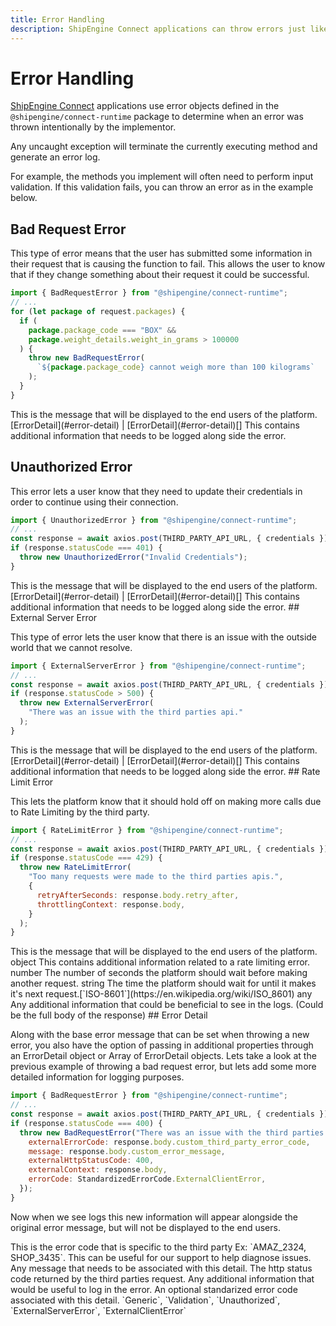 ```yaml
---
title: Error Handling
description: ShipEngine Connect applications can throw errors just like any other JavaScript application. We also support custom error properties and classes to make things easier.
---
```


# Error Handling

[ShipEngine Connect](../index.mdx) applications use error objects defined in the `@shipengine/connect-runtime` package to determine when an error was thrown intentionally by the implementor.

Any uncaught exception will terminate the currently executing method and generate an error log.

For example, the methods you implement will often need to perform input validation. If this validation fails, you can throw an error as in the example below.

## Bad Request Error

This type of error means that the user has submitted some information in their request that is causing the function to fail.
This allows the user to know that if they change something about their request it could be successful.

```javascript highlight=5
import { BadRequestError } from "@shipengine/connect-runtime";
// ...
for (let package of request.packages) {
  if (
    package.package_code === "BOX" &&
    package.weight_details.weight_in_grams > 100000
  ) {
    throw new BadRequestError(
      `${package.package_code} cannot weigh more than 100 kilograms`
    );
  }
}
```

<Reference>
  <Field name="message" type="string">
    <Description>
      This is the message that will be displayed to the end users of the
      platform.
    </Description>
  </Field>
  <Field name="details">
    <Type>[ErrorDetail](#error-detail) | [ErrorDetail](#error-detail)[]</Type>
    <Description>
      This contains additional information that needs to be logged along side
      the error.
    </Description>
  </Field>
</Reference>

## Unauthorized Error

This error lets a user know that they need to update their credentials in order to continue using their connection.

```javascript highlight=5
import { UnauthorizedError } from "@shipengine/connect-runtime";
// ...
const response = await axios.post(THIRD_PARTY_API_URL, { credentials });
if (response.statusCode === 401) {
  throw new UnauthorizedError("Invalid Credentials");
}
```

<Reference>
  <Field name="message" type="string">
    <Description>
      This is the message that will be displayed to the end users of the
      platform.
    </Description>
  </Field>
  <Field name="details">
    <Type>[ErrorDetail](#error-detail) | [ErrorDetail](#error-detail)[]</Type>
    <Description>
      This contains additional information that needs to be logged along side
      the error.
    </Description>
  </Field>
</Reference>
## External Server Error

This type of error lets the user know that there is an issue with the outside world that we cannot resolve.

```javascript highlight=5
import { ExternalServerError } from "@shipengine/connect-runtime";
// ...
const response = await axios.post(THIRD_PARTY_API_URL, { credentials });
if (response.statusCode > 500) {
  throw new ExternalServerError(
    "There was an issue with the third parties api."
  );
}
```

<Reference>
  <Field name="message" type="string">
    <Description>
      This is the message that will be displayed to the end users of the
      platform.
    </Description>
  </Field>
  <Field name="details">
    <Type>[ErrorDetail](#error-detail) | [ErrorDetail](#error-detail)[]</Type>
    <Description>
      This contains additional information that needs to be logged along side
      the error.
    </Description>
  </Field>
</Reference>
## Rate Limit Error

This lets the platform know that it should hold off on making more calls due to Rate Limiting by the third party.

```javascript highlight=5
import { RateLimitError } from "@shipengine/connect-runtime";
// ...
const response = await axios.post(THIRD_PARTY_API_URL, { credentials });
if (response.statusCode === 429) {
  throw new RateLimitError(
    "Too many requests were made to the third parties apis.",
    {
      retryAfterSeconds: response.body.retry_after,
      throttlingContext: response.body,
    }
  );
}
```

<Reference>
  <Field name="message" type="string">
    <Description>
      This is the message that will be displayed to the end users of the
      platform.
    </Description>
  </Field>
  <Field name="details">
    <Type>object</Type>
    <Description>
      This contains additional information related to a rate limiting error.
    </Description>
  </Field>
  <Field name="details.retryAfterSeconds">
    <Type>number</Type>
    <Description>
      The number of seconds the platform should wait before making another
      request.
    </Description>
  </Field>
  <Field name="details.retryAfterTime">
    <Type>string</Type>
    <Description>
      The time the platform should wait for until it makes it's next
      request.[`ISO-8601`](https://en.wikipedia.org/wiki/ISO_8601)
    </Description>
  </Field>
  <Field name="details.throttlingContext">
    <Type>any</Type>
    <Description>
      Any additional information that could be beneficial to see in the logs.
      (Could be the full body of the response)
    </Description>
  </Field>
</Reference>
## Error Detail

Along with the base error message that can be set when throwing a new error, you also have the option of passing in additional properties through an ErrorDetail object or Array of ErrorDetail objects.
Lets take a look at the previous example of throwing a bad request error, but lets add some more detailed information for logging purposes.

```javascript highlight=5
import { BadRequestError } from "@shipengine/connect-runtime";
// ...
const response = await axios.post(THIRD_PARTY_API_URL, { credentials });
if (response.statusCode === 400) {
  throw new BadRequestError("There was an issue with the third parties api.", {
    externalErrorCode: response.body.custom_third_party_error_code,
    message: response.body.custom_error_message,
    externalHttpStatusCode: 400,
    externalContext: response.body,
    errorCode: StandardizedErrorCode.ExternalClientError,
  });
}
```

Now when we see logs this new information will appear alongside the original error message, but will not be displayed to the end users.

<Reference>
  <Field name="externalErrorCode" type="string">
    <Description>
      This is the error code that is specific to the third party Ex: `AMAZ_2324,
      SHOP_3435`. This can be useful for our support to help diagnose issues.
    </Description>
  </Field>
  <Field name="message" type="string">
    <Description>Any message that needs to be associated with this detail.</Description>
  </Field>
  <Field name="externalHttpStatusCode" type="number">
    <Description>The http status code returned by the third parties request.</Description>
  </Field>
  <Field name="externalContext" type="string">
    <Description>Any additional information that would be useful to log in the error.</Description>
  </Field>
  <Field name="errorCode" type="string">
    <Description>An optional standarized error code associated with this detail. `Generic`, `Validation`, `Unauthorized`, `ExternalServerError`, `ExternalClientError`</Description>
  </Field>
</Reference>
<Pager
  prev="./typescript.mdx"
  prevTitle="Developing in TypeScript"
  next="./testing/index.mdx"
  nextTitle="Testing"
/>
